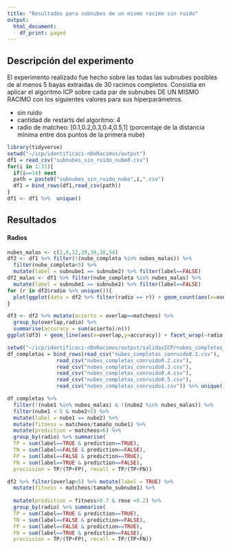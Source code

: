 ```yaml
---
title: "Resultados para subnubes de un mismo racimo sin ruido"
output:
  html_document:
    df_print: paged
---
```


## Descripción del experimento

El experimento realizado fue hecho sobre las todas las subnubes posibles de al menos 5 bayas extraidas de 30 racimos completos. Consistía en aplicar el algoritmo ICP sobre cada par de subnubes DE UN MISMO RACIMO con los siguientes valores para sus hiperparámetros.

* sin ruido
* cantidad de restarts del algoritmo: 4
* radio de matcheo: [0.1,0.2,0.3,0.4,0.5,1] (porcentaje de la distancia mínima entre dos puntos de la primera nube)

```r
library(tidyverse)
setwd("~/icp/identificaci-nDeRacimos/output")
df1 = read_csv("subnubes_sin_ruido_nube0.csv")
for(i in 1:31){
  if(i==14) next
  path = paste0("subnubes_sin_ruido_nube",i,".csv")
  df1 = bind_rows(df1,read_csv(path))
}
df1 <- df1 %>%  unique()
```

## Resultados

#### Radios

```r
nubes_malas <- c(2,8,12,29,30,38,54)
df2 <- df1 %>% filter(!(nube_completa %in% nubes_malas)) %>%
  filter(nube_completa<5) %>%
  mutate(label = subnube1 == subnube2) %>% filter(label==FALSE)
df2_malas <- df1 %>% filter(nube_completa %in% nubes_malas) %>%
  mutate(label = subnube1 == subnube2) %>% filter(label==FALSE)
for (r in df2$radio %>% unique()){
  plot(ggplot(data = df2 %>% filter(radio == r)) + geom_count(aes(x=overlap,y=matcheos,col=matcheos==overlap)) + ggtitle( paste("Radio",r)))
} 

```

```r

df3 <- df2 %>% mutate(acierto = overlap==matcheos) %>%
  group_by(overlap,radio) %>%
  summarise(accuracy = sum(acierto)/n())  
ggplot(df3) + geom_line(aes(x=overlap,y=accuracy)) + facet_wrap(~radio)
```
```r
setwd("~/icp/identificaci-nDeRacimos/output/salidasICP/nubes_completas_con_ruido")
df_completas = bind_rows(read_csv("nubes_completas_conruido0.1.csv"),
                read_csv("nubes_completas_conruido0.2.csv"),
                read_csv("nubes_completas_conruido0.3.csv"),
                read_csv("nubes_completas_conruido0.4.csv"),
                read_csv("nubes_completas_conruido0.5.csv"),
                read_csv("nubes_completas_conruido1.csv")) %>% unique()
```
 
```r

df_completas %>% 
  filter(!(nube1 %in% nubes_malas) & !(nube2 %in% nubes_malas)) %>%
  filter(nube1 < 5 & nube2<5) %>% 
  mutate(label = nube1 == nube2) %>%
  mutate(fitness = matcheos/tamaño_nube1) %>% 
  mutate(prediction = matcheos>6) %>%
  group_by(radio) %>% summarise(
  TP = sum(label==TRUE & prediction==TRUE),
  TN = sum(label==FALSE & prediction==FALSE),
  FP = sum(label==FALSE & prediction==TRUE),
  FN = sum(label==TRUE & prediction==FALSE),
  precission = TP/(TP+FP), recall = TP/(TP+FN))
```
```r
df2 %>% filter(overlap>5) %>% mutate(label = TRUE) %>%
  mutate(fitness = matcheos/tamaño_subnube1) %>% 
  
  mutate(prediction = fitness>0.7 & rmse <0.2) %>%
  group_by(radio) %>% summarise(
  TP = sum(label==TRUE & prediction==TRUE),
  TN = sum(label==FALSE & prediction==FALSE),
  FP = sum(label==FALSE & prediction==TRUE),
  FN = sum(label==TRUE & prediction==FALSE),
  precission = TP/(TP+FP), recall = TP/(TP+FN))
```

